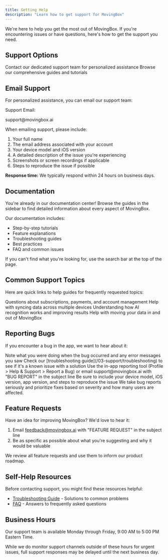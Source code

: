 ```yaml
---
title: Getting Help
description: "Learn how to get support for MovingBox"
---
```


We're here to help you get the most out of MovingBox. If you're encountering issues or have questions, here's how to get the support you need.

## Support Options

<CardGroup cols={3}>
  <Card title="Email Support" icon="envelope">
    Contact our dedicated support team for personalized assistance
  </Card>
  <Card title="Documentation" icon="book">
    Browse our comprehensive guides and tutorials
  </Card>
</CardGroup>

## Email Support

For personalized assistance, you can email our support team:

<div className="bg-gray-100 dark:bg-gray-800 p-4 rounded-md mb-4">
  <p className="font-bold">Support Email:</p>
  <p>support@movingbox.ai</p>
</div>

When emailing support, please include:

1. Your full name
2. The email address associated with your account
3. Your device model and iOS version
4. A detailed description of the issue you're experiencing
5. Screenshots or screen recordings if applicable
6. Steps to reproduce the issue if possible

**Response time:** We typically respond within 24 hours on business days.

## Documentation

You're already in our documentation center! Browse the guides in the sidebar to find detailed information about every aspect of MovingBox.

Our documentation includes:
- Step-by-step tutorials
- Feature explanations
- Troubleshooting guides
- Best practices
- FAQ and common issues

If you can't find what you're looking for, use the search bar at the top of the page.

## Common Support Topics

Here are quick links to help guides for frequently requested topics:

<CardGroup cols={2}>
  <Card title="Account & Billing" icon="credit-card" href="/03-support/faq#subscription--pricing">
    Questions about subscriptions, payments, and account management
  </Card>
  <Card title="Data Sync Issues" icon="cloud" href="/03-support/troubleshooting#sync-problems">
    Help with syncing data across multiple devices
  </Card>
  <Card title="AI Recognition" icon="brain" href="/01-getting-started/ai-details">
    Understanding how AI recognition works and improving results
  </Card>
  <Card title="Importing/Exporting" icon="file-export" href="/03-support/troubleshooting#data-management">
    Help with moving your data in and out of MovingBox
  </Card>
</CardGroup>

## Reporting Bugs

If you encounter a bug in the app, we want to hear about it:

<Steps>
  <Step title="Document the Issue">
    Note what you were doing when the bug occurred and any error messages you saw
  </Step>
  
  <Step title="Check Known Issues">
    Check our [troubleshooting guide](/03-support/troubleshooting) to see if it's a known issue with a solution
  </Step>
  
  <Step title="Report the Bug">
    Use the in-app reporting tool (Profile > Help & Support > Report a Bug) or email support@movingbox.ai with "BUG REPORT" in the subject line
  </Step>
  
  <Step title="Include Details">
    Be sure to include your device model, iOS version, app version, and steps to reproduce the issue
  </Step>
</Steps>

<Note>
  We take bug reports seriously and prioritize fixes based on severity and how many users are affected.
</Note>

## Feature Requests

Have an idea for improving MovingBox? We'd love to hear it:

1. Email feedback@movingbox.ai with "FEATURE REQUEST" in the subject line
2. Be as specific as possible about what you're suggesting and why it would be valuable

We review all feature requests and use them to inform our product roadmap.

## Self-Help Resources

Before contacting support, you might find these resources helpful:

- [Troubleshooting Guide](/03-support/troubleshooting) - Solutions to common problems
- [FAQ](/03-support/faq) - Answers to frequently asked questions

## Business Hours

Our support team is available Monday through Friday, 9:00 AM to 5:00 PM Eastern Time.

While we do monitor support channels outside of these hours for urgent issues, full support responses may be delayed until the next business day.